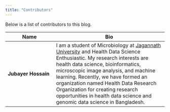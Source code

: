 ```yaml
---
title: "Contributors"
---
```


Below is a list of contributors to this blog.

Name | Bio
----------------------|-------------------------------------------------
**Jubayer Hossain** | I am a student of Microbiology at [Jagannath University](https://www.jnu.ac.bd/) and Health Data Science Enthusiastic. My research interests are health data science, bioinformatics, microscopic image analysis, and machine learning. Recently, we have formed an organization named Health Data Research Organization for creating research opportunities in health data science and genomic data science in Bangladesh. 
